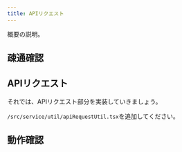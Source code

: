 ```yaml
---
title: APIリクエスト
---
```


概要の説明。

## 疎通確認

## APIリクエスト

それでは、APIリクエスト部分を実装していきましょう。

`/src/service/util/apiRequestUtil.tsx`を追加してください。

## 動作確認
